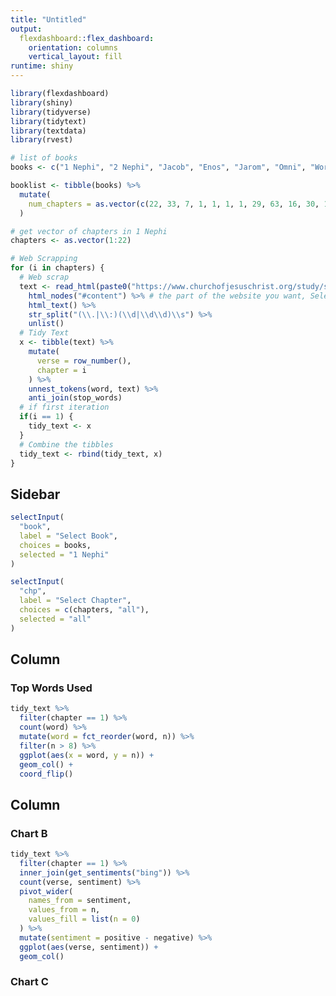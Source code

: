 ```yaml
---
title: "Untitled"
output: 
  flexdashboard::flex_dashboard:
    orientation: columns
    vertical_layout: fill
runtime: shiny
---
```


```r

library(flexdashboard)
library(shiny)
library(tidyverse)
library(tidytext)
library(textdata)
library(rvest)

```

```r
# list of books 
books <- c("1 Nephi", "2 Nephi", "Jacob", "Enos", "Jarom", "Omni", "Words of Mormon", "Mosiah", "Alma", "Helaman", "3 Nephi", "4 Nephi", "Mormon", "Ether", "Moroni")

booklist <- tibble(books) %>% 
  mutate(
    num_chapters = as.vector(c(22, 33, 7, 1, 1, 1, 1, 29, 63, 16, 30, 1, 9, 15, 10))
  )


```

```r

# get vector of chapters in 1 Nephi
chapters <- as.vector(1:22)

# Web Scrapping
for (i in chapters) {
  # Web scrap
  text <- read_html(paste0("https://www.churchofjesuschrist.org/study/scriptures/bofm/1-ne/", i, "?lang=eng")) %>%
    html_nodes("#content") %>% # the part of the website you want, Selector Gadget to find out the node name
    html_text() %>% 
    str_split("(\\.|\\:)(\\d|\\d\\d)\\s") %>%
    unlist()
  # Tidy Text
  x <- tibble(text) %>% 
    mutate(
      verse = row_number(),
      chapter = i
    ) %>% 
    unnest_tokens(word, text) %>% 
    anti_join(stop_words)
  # if first iteration
  if(i == 1) {
    tidy_text <- x
  }
  # Combine the tibbles
  tidy_text <- rbind(tidy_text, x)
}

```

Sidebar {.sidebar}
-----------------------------------------------------------------------

```r

selectInput(
  "book",
  label = "Select Book",
  choices = books,
  selected = "1 Nephi"
)

selectInput(
  "chp",
  label = "Select Chapter",
  choices = c(chapters, "all"),
  selected = "all"
)


```


Column {data-width=650}
-----------------------------------------------------------------------

### Top Words Used

```r
tidy_text %>%
  filter(chapter == 1) %>% 
  count(word) %>%
  mutate(word = fct_reorder(word, n)) %>%
  filter(n > 8) %>%
  ggplot(aes(x = word, y = n)) +
  geom_col() + 
  coord_flip()
```

Column {data-width=350}
-----------------------------------------------------------------------

### Chart B

```r
tidy_text %>% 
  filter(chapter == 1) %>% 
  inner_join(get_sentiments("bing")) %>% 
  count(verse, sentiment) %>% 
  pivot_wider(
    names_from = sentiment,
    values_from = n,
    values_fill = list(n = 0)
  ) %>% 
  mutate(sentiment = positive - negative) %>% 
  ggplot(aes(verse, sentiment)) +
  geom_col()

```

### Chart C

```r

```

